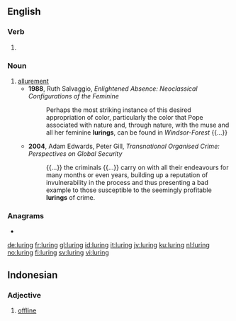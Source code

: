 ==English==

===Verb===
{{head|en|present participle}}

# {{present participle of|lure|lang=en|nocat=1}}

===Noun===
{{en-noun}}

# [[allurement]]
#* '''1988''', Ruth Salvaggio, ''Enlightened Absence: Neoclassical Configurations of the Feminine''
#*: Perhaps the most striking instance of this desired appropriation of color, particularly the color that Pope associated with nature and, through nature, with the muse and all her feminine '''lurings''', can be found in ''Windsor-Forest'' {{...}}
#* '''2004''', Adam Edwards, Peter Gill, ''Transnational Organised Crime: Perspectives on Global Security''
#*: {{...}} the criminals {{...}} carry on with all their endeavours for many months or even years, building up a reputation of invulnerability in the process and thus presenting a bad example to those susceptible to the seemingly profitable '''lurings''' of crime.

===Anagrams===
* {{l|en|ruling}}

[[de:luring]]
[[fr:luring]]
[[gl:luring]]
[[id:luring]]
[[it:luring]]
[[jv:luring]]
[[ku:luring]]
[[nl:luring]]
[[no:luring]]
[[fi:luring]]
[[sv:luring]]
[[vi:luring]]

==Indonesian==

===Adjective===
{{id-adj}}

# {{lb|id|computing}} [[offline]]